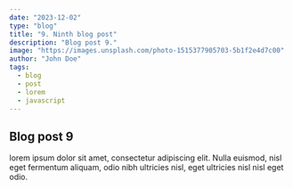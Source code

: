 ```yaml
---
date: "2023-12-02"
type: "blog"
title: "9. Ninth blog post"
description: "Blog post 9."
image: "https://images.unsplash.com/photo-1515377905703-5b1f2e4d7c00"
author: "John Doe"
tags:
  - blog
  - post
  - lorem
  - javascript
---
```


## Blog post 9

lorem ipsum dolor sit amet, consectetur adipiscing elit. Nulla euismod, nisl eget fermentum aliquam, odio nibh ultricies nisl, eget ultricies nisl nisl eget odio.
